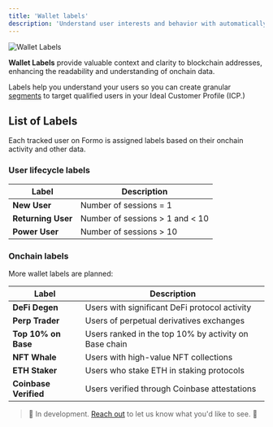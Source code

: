 ```yaml
---
title: 'Wallet labels'
description: 'Understand user interests and behavior with automatically generated wallet labels based on onchain activity, reputation, and user properties.'
---
```


<Frame caption="Turn anonymous visitors into high-value users with wallet labels.">
	<img src="/images/wallet-intelligence-wallet-labels.png" alt="Wallet Labels" />
</Frame>

**Wallet Labels** provide valuable context and clarity to blockchain addresses, enhancing the readability and understanding of onchain data.

Labels help you understand your users so you can create granular [segments](/features/wallet-intelligence/segments) to target qualified users in your Ideal Customer Profile (ICP.)

## List of Labels

Each tracked user on Formo is assigned labels based on their onchain activity and other data. 

### User lifecycle labels

| Label | Description |
|-------|-------------|
| **New User** | Number of sessions = 1 |
| **Returning User** | Number of sessions > 1 and < 10 |
| **Power User** | Number of sessions > 10 |

### Onchain labels

More wallet labels are planned:

| Label | Description |
|-------|-------------|
| **DeFi Degen** | Users with significant DeFi protocol activity |
| **Perp Trader** | Users of perpetual derivatives exchanges |
| **Top 10% on Base** | Users ranked in the top 10% by activity on Base chain |
| **NFT Whale** | Users with high-value NFT collections |
| **ETH Staker** | Users who stake ETH in staking protocols |
| **Coinbase Verified** | Users verified through Coinbase attestations |

> 🚧 
In development. <a href="https://cal.com/formo/30min">Reach out</a> to let us know what you'd like to see. 🚧
